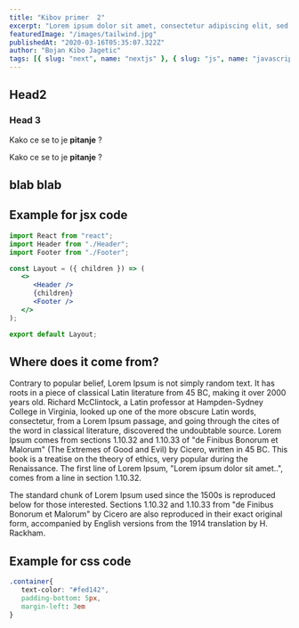 ```yaml
---
title: "Kibov primer  2"
excerpt: "Lorem ipsum dolor sit amet, consectetur adipiscing elit, sed do eiusmod tempor incididunt ut labore et dolore magna aliqua. Praesent elementum facilisis leo vel fringilla est ullamcorper eget. At imperdiet dui accumsan sit amet nulla facilities morbi tempus."
featuredImage: "/images/tailwind.jpg"
publishedAt: "2020-03-16T05:35:07.322Z"
author: "Bojan Kibo Jagetic"
tags: [{ slug: "next", name: "nextjs" }, { slug: "js", name: "javascript" }]
---
```


## Head2

<TestComponent name='next-mdx-remote' />

### Head 3

Kako ce se to je **pitanje** ?

Kako ce se to je **pitanje** ?

## blab blab

## Example for jsx code

```jsx
import React from "react";
import Header from "./Header";
import Footer from "./Footer";

const Layout = ({ children }) => (
   <>
      <Header />
      {children}
      <Footer />
   </>
);

export default Layout;
```

## Where does it come from?

Contrary to popular belief, Lorem Ipsum is not simply random text. It has roots in a piece of classical Latin literature from 45 BC, making it over 2000 years old. Richard McClintock, a Latin professor at Hampden-Sydney College in Virginia, looked up one of the more obscure Latin words, consectetur, from a Lorem Ipsum passage, and going through the cites of the word in classical literature, discovered the undoubtable source. Lorem Ipsum comes from sections 1.10.32 and 1.10.33 of "de Finibus Bonorum et Malorum" (The Extremes of Good and Evil) by Cicero, written in 45 BC. This book is a treatise on the theory of ethics, very popular during the Renaissance. The first line of Lorem Ipsum, "Lorem ipsum dolor sit amet..", comes from a line in section 1.10.32.

The standard chunk of Lorem Ipsum used since the 1500s is reproduced below for those interested. Sections 1.10.32 and 1.10.33 from "de Finibus Bonorum et Malorum" by Cicero are also reproduced in their exact original form, accompanied by English versions from the 1914 translation by H. Rackham.

## Example for css code

```css
.container{
   text-color: "#fed142",
   padding-bottom: 5px,
   margin-left: 3em
}
```
